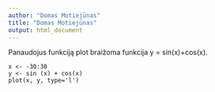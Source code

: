 ```yaml
---
author: "Domas Motiejūnas"
title: "Domas Motiejūnas"
output: html_document
---
```

Panaudojus funkciją plot braižoma funkcija y = sin(x)+cos(x).

```{echo=FALSE}
x <- -30:30
y <- sin (x) + cos(x)
plot(x, y, type='l')
```